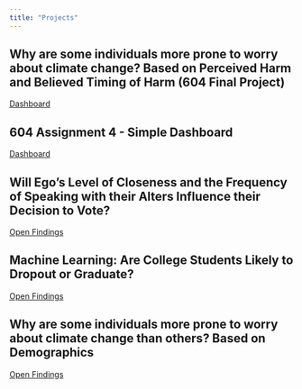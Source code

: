 ```yaml
---
title: "Projects"
---
```


## Why are some individuals more prone to worry about climate change? Based on Perceived Harm and Believed Timing of Harm (604 Final Project)
[Dashboard](files/RubiFinalDashboard.html)

## 604 Assignment 4 - Simple Dashboard

[Dashboard](files/assignment4.html)

## Will Ego's Level of Closeness and the Frequency of Speaking with their Alters Influence their Decision to Vote?
<a href = "files/DACSS 695N Final.pdf"
target="_blank">Open Findings</a>

## Machine Learning: Are College Students Likely to Dropout or Graduate?
<a href = "files/finalproject.pdf"
target="_blank">Open Findings</a>

## Why are some individuals more prone to worry about climate change than others? Based on Demographics
<a href = "files/603 Final Project Poster.pdf"
target="_blank">Open Findings</a>